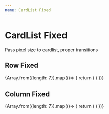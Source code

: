 ```yaml
---
name: CardList Fixed
---
```



# CardList Fixed
Pass pixel size to cardlist, proper transitions

<Props of={CardList} />


## Row Fixed

<Playground>
    <MuiThemeProvider theme={createMuiTheme({
        palette: {
            primary: {
            main: '#1e88e5'
            },
            secondary: {
            main: '#d81b60'
            },
            type: 'dark'
        }})}>
        <CssBaseline />
    <CardList
        direction='row'
        cellSize={{height: 234, width: 167}}
    >
        {Array.from({length: 7}).map(()=> {
            return (
                <Card
                    card={examplePrimitive}
                    selected={false}
                    selecting={false}
                    cardHeight={25}
                    isHovered={false}
                />
            )
        })}
    </CardList>
    </MuiThemeProvider>
</Playground>

## Column Fixed

<Playground>
    <MuiThemeProvider theme={createMuiTheme({
        palette: {
            primary: {
            main: '#1e88e5'
            },
            secondary: {
            main: '#d81b60'
            },
            type: 'dark'
        }})}>
        <CssBaseline />
    <CardList
        direction='column'
        cellSize={{height: 234, width: 167}}
    >
        {Array.from({length: 7}).map(()=> {
            return (
                <Card
                    card={examplePrimitive}
                    selected={false}
                    selecting={false}
                    cardHeight={25}
                    isHovered={false}
                />
            )
        })}
    </CardList>
    </MuiThemeProvider>
</Playground>